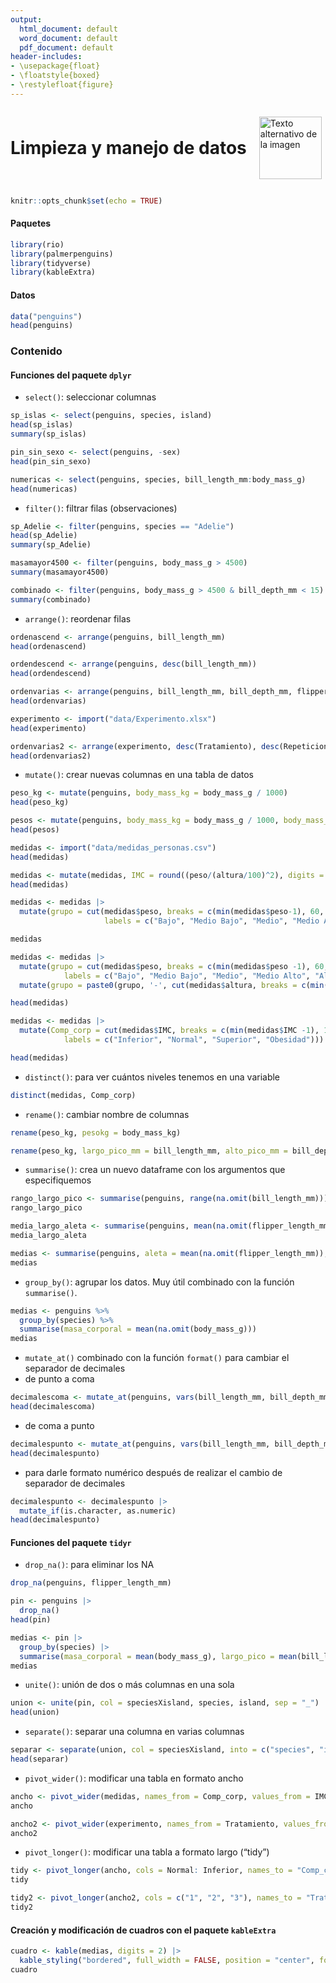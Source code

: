 ---
output:
  html_document: default
  word_document: default
  pdf_document: default
header-includes:
- \usepackage{float}
- \floatstyle{boxed}
- \restylefloat{figure}
---

<div style="display:flex; align-items:center;">
  <h1 style="margin:0;">Limpieza y manejo de datos</h1>
  <img src="Imagenes/HNBI_LOGO1.jpeg" alt="Texto alternativo de la imagen" style="width:100px; margin-left:20px;">
</div>


```{r setup, include=FALSE}
knitr::opts_chunk$set(echo = TRUE)
```

#### Paquetes

```{r, warning=FALSE, message=FALSE}
library(rio)
library(palmerpenguins)
library(tidyverse)
library(kableExtra)
```

#### Datos

```{r}
data("penguins")
head(penguins)
```

### Contenido{.tabset .tabset-pills}

#### Funciones del paquete `dplyr`

- `select()`: seleccionar columnas

```{r}
sp_islas <- select(penguins, species, island)
head(sp_islas)
summary(sp_islas)
```

```{r}
pin_sin_sexo <- select(penguins, -sex)
head(pin_sin_sexo)
```

```{r}
numericas <- select(penguins, species, bill_length_mm:body_mass_g)
head(numericas)
```

- `filter()`: filtrar filas (observaciones)

```{r}
sp_Adelie <- filter(penguins, species == "Adelie")
head(sp_Adelie)
summary(sp_Adelie)
```

```{r}
masamayor4500 <- filter(penguins, body_mass_g > 4500)
summary(masamayor4500)
```

```{r}
combinado <- filter(penguins, body_mass_g > 4500 & bill_depth_mm < 15)
summary(combinado)
```

- `arrange()`: reordenar filas

```{r}
ordenascend <- arrange(penguins, bill_length_mm)
head(ordenascend)
```

```{r}
ordendescend <- arrange(penguins, desc(bill_length_mm))
head(ordendescend)
```

```{r}
ordenvarias <- arrange(penguins, bill_length_mm, bill_depth_mm, flipper_length_mm)
head(ordenvarias)
```

```{r}
experimento <- import("data/Experimento.xlsx")
head(experimento)
```

```{r}
ordenvarias2 <- arrange(experimento, desc(Tratamiento), desc(Repeticion), Semana)
head(ordenvarias2)
```


- `mutate()`: crear nuevas columnas en una tabla de datos

```{r}
peso_kg <- mutate(penguins, body_mass_kg = body_mass_g / 1000)
head(peso_kg)
```

```{r}
pesos <- mutate(penguins, body_mass_kg = body_mass_g / 1000, body_mass_mg = body_mass_g * 1000, body_mass_lbs = body_mass_kg * 2.20462)
head(pesos)
```

```{r}
medidas <- import("data/medidas_personas.csv")
head(medidas)
```

```{r}
medidas <- mutate(medidas, IMC = round((peso/(altura/100)^2), digits = 2))
head(medidas)
```

```{r}
medidas <- medidas |>
  mutate(grupo = cut(medidas$peso, breaks = c(min(medidas$peso-1), 60, 70, 80, 90, max(medidas$peso+1)), 
                     labels = c("Bajo", "Medio Bajo", "Medio", "Medio Alto", "Alto")))

medidas
```

```{r}
medidas <- medidas |> 
  mutate(grupo = cut(medidas$peso, breaks = c(min(medidas$peso -1), 60, 70, 80, 90, max(medidas$peso +1)), 
            labels = c("Bajo", "Medio Bajo", "Medio", "Medio Alto", "Alto"))) |>
  mutate(grupo = paste0(grupo, '-', cut(medidas$altura, breaks = c(min(medidas$altura -1), 160, 175, max(medidas$altura +1)),                                 labels = c("Baja", "Media", "Alta"))))

head(medidas)
```

```{r}
medidas <- medidas |> 
  mutate(Comp_corp = cut(medidas$IMC, breaks = c(min(medidas$IMC -1), 18.5, 25, 30, max(medidas$IMC +1)), 
            labels = c("Inferior", "Normal", "Superior", "Obesidad")))

head(medidas)
```

- `distinct()`: para ver cuántos niveles tenemos en una variable

```{r}
distinct(medidas, Comp_corp)
```


- `rename()`: cambiar nombre de columnas

```{r}
rename(peso_kg, pesokg = body_mass_kg)
```

```{r}
rename(peso_kg, largo_pico_mm = bill_length_mm, alto_pico_mm = bill_depth_mm, largo_aleta_mm = flipper_length_mm, masa_g = body_mass_g, sexo = sex, peso_kg = body_mass_kg)
```


- `summarise()`: crea un nuevo dataframe con los argumentos que especifiquemos

```{r}
rango_largo_pico <- summarise(penguins, range(na.omit(bill_length_mm)))
rango_largo_pico
```

```{r}
media_largo_aleta <- summarise(penguins, mean(na.omit(flipper_length_mm)))
media_largo_aleta
```

```{r}
medias <- summarise(penguins, aleta = mean(na.omit(flipper_length_mm)), pico = mean(na.omit(bill_length_mm)), masa = mean(na.omit(body_mass_g)))
medias
```

- `group_by()`: agrupar los datos. Muy útil combinado con la función `summarise()`.

```{r}
medias <- penguins %>%
  group_by(species) %>%
  summarise(masa_corporal = mean(na.omit(body_mass_g)))
medias
```

- `mutate_at()` combinado con la función `format()` para cambiar el separador de decimales
 - de punto a coma
```{r}
decimalescoma <- mutate_at(penguins, vars(bill_length_mm, bill_depth_mm), funs(format(., nsmall=2, decimal.mark=",")))
head(decimalescoma)
```

 - de coma a punto
```{r}
decimalespunto <- mutate_at(penguins, vars(bill_length_mm, bill_depth_mm), funs(format(., nsmall=2, decimal.mark=".")))
head(decimalespunto)
```

 - para darle formato numérico después de realizar el cambio de separador de decimales
```{r}
decimalespunto <- decimalespunto |>
  mutate_if(is.character, as.numeric)
head(decimalespunto)
```

#### Funciones del paquete `tidyr`

- `drop_na()`: para eliminar los NA

```{r}
drop_na(penguins, flipper_length_mm)
```

```{r}
pin <- penguins |>
  drop_na()
head(pin)
```

```{r}
medias <- pin |>
  group_by(species) |>
  summarise(masa_corporal = mean(body_mass_g), largo_pico = mean(bill_length_mm), alto_pico = mean(bill_depth_mm), largo_aleta = mean(flipper_length_mm))
medias
```

- `unite()`: unión de dos o más columnas en una sola 

```{r}
union <- unite(pin, col = speciesXisland, species, island, sep = "_")
head(union)
```

- `separate()`: separar una columna en varias columnas

```{r}
separar <- separate(union, col = speciesXisland, into = c("species", "island"), sep = "_")
head(separar)
```


- `pivot_wider()`: modificar una tabla en formato ancho

```{r}
ancho <- pivot_wider(medidas, names_from = Comp_corp, values_from = IMC)
ancho
```

```{r}
ancho2 <- pivot_wider(experimento, names_from = Tratamiento, values_from = Conteo)
ancho2
```


- `pivot_longer()`: modificar una tabla a formato largo ("tidy")

```{r}
tidy <- pivot_longer(ancho, cols = Normal: Inferior, names_to = "Comp_corp", values_to = "IMC", values_drop_na = TRUE)
tidy
```

```{r}
tidy2 <- pivot_longer(ancho2, cols = c("1", "2", "3"), names_to = "Tratamiento", values_to = "Conteo")
tidy2
```


#### Creación y modificación de cuadros con el paquete `kableExtra`


```{r}
cuadro <- kable(medias, digits = 2) |>
  kable_styling("bordered", full_width = FALSE, position = "center", font_size = 16)
cuadro
```

